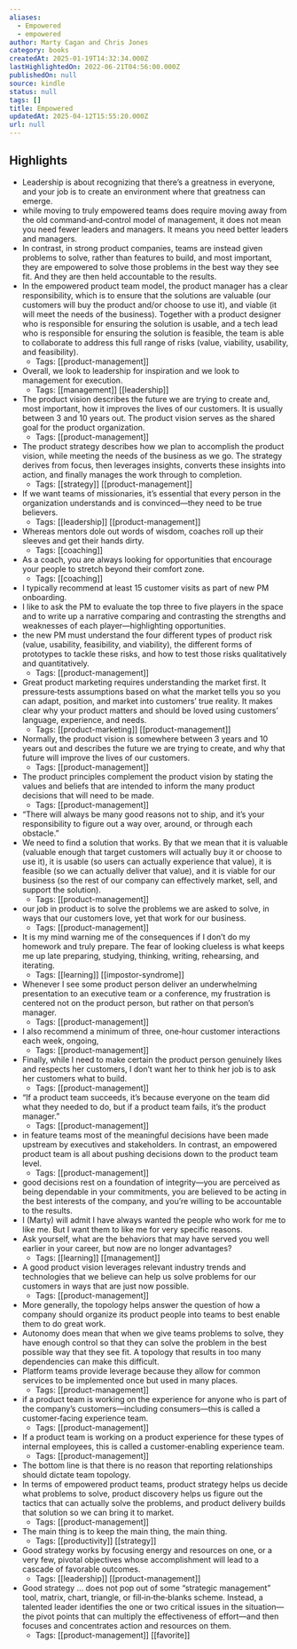 ```yaml
---
aliases:
  - Empowered
  - empowered
author: Marty Cagan and Chris Jones
category: books
createdAt: 2025-01-19T14:32:34.000Z
lastHighlightedOn: 2022-06-21T04:56:00.000Z
publishedOn: null
source: kindle
status: null
tags: []
title: Empowered
updatedAt: 2025-04-12T15:55:20.000Z
url: null
---
```

## Highlights

- Leadership is about recognizing that there’s a greatness in everyone, and your job is to create an environment where that greatness can emerge.
- while moving to truly empowered teams does require moving away from the old command‐and‐control model of management, it does not mean you need fewer leaders and managers. It means you need better leaders and managers.
- In contrast, in strong product companies, teams are instead given problems to solve, rather than features to build, and most important, they are empowered to solve those problems in the best way they see fit. And they are then held accountable to the results.
- In the empowered product team model, the product manager has a clear responsibility, which is to ensure that the solutions are valuable (our customers will buy the product and/or choose to use it), and viable (it will meet the needs of the business). Together with a product designer who is responsible for ensuring the solution is usable, and a tech lead who is responsible for ensuring the solution is feasible, the team is able to collaborate to address this full range of risks (value, viability, usability, and feasibility).
    - Tags: [[product-management]]
- Overall, we look to leadership for inspiration and we look to management for execution.
    - Tags: [[management]] [[leadership]]
- The product vision describes the future we are trying to create and, most important, how it improves the lives of our customers. It is usually between 3 and 10 years out. The product vision serves as the shared goal for the product organization.
    - Tags: [[product-management]]
- The product strategy describes how we plan to accomplish the product vision, while meeting the needs of the business as we go. The strategy derives from focus, then leverages insights, converts these insights into action, and finally manages the work through to completion.
    - Tags: [[strategy]] [[product-management]]
- If we want teams of missionaries, it’s essential that every person in the organization understands and is convinced—they need to be true believers.
    - Tags: [[leadership]] [[product-management]]
- Whereas mentors dole out words of wisdom, coaches roll up their sleeves and get their hands dirty.
    - Tags: [[coaching]]
- As a coach, you are always looking for opportunities that encourage your people to stretch beyond their comfort zone.
    - Tags: [[coaching]]
- I typically recommend at least 15 customer visits as part of new PM onboarding.
- I like to ask the PM to evaluate the top three to five players in the space and to write up a narrative comparing and contrasting the strengths and weaknesses of each player—highlighting opportunities.
- the new PM must understand the four different types of product risk (value, usability, feasibility, and viability), the different forms of prototypes to tackle these risks, and how to test those risks qualitatively and quantitatively.
    - Tags: [[product-management]]
- Great product marketing requires understanding the market first. It pressure‐tests assumptions based on what the market tells you so you can adapt, position, and market into customers’ true reality. It makes clear why your product matters and should be loved using customers’ language, experience, and needs.
    - Tags: [[product-marketing]] [[product-management]]
- Normally, the product vision is somewhere between 3 years and 10 years out and describes the future we are trying to create, and why that future will improve the lives of our customers.
    - Tags: [[product-management]]
- The product principles complement the product vision by stating the values and beliefs that are intended to inform the many product decisions that will need to be made.
    - Tags: [[product-management]]
- “There will always be many good reasons not to ship, and it’s your responsibility to figure out a way over, around, or through each obstacle.”
- We need to find a solution that works. By that we mean that it is valuable (valuable enough that target customers will actually buy it or choose to use it), it is usable (so users can actually experience that value), it is feasible (so we can actually deliver that value), and it is viable for our business (so the rest of our company can effectively market, sell, and support the solution).
    - Tags: [[product-management]]
- our job in product is to solve the problems we are asked to solve, in ways that our customers love, yet that work for our business.
    - Tags: [[product-management]]
- It is my mind warning me of the consequences if I don’t do my homework and truly prepare. The fear of looking clueless is what keeps me up late preparing, studying, thinking, writing, rehearsing, and iterating.
    - Tags: [[learning]] [[impostor-syndrome]]
- Whenever I see some product person deliver an underwhelming presentation to an executive team or a conference, my frustration is centered not on the product person, but rather on that person’s manager.
    - Tags: [[product-management]]
- I also recommend a minimum of three, one‐hour customer interactions each week, ongoing,
    - Tags: [[product-management]]
- Finally, while I need to make certain the product person genuinely likes and respects her customers, I don’t want her to think her job is to ask her customers what to build.
    - Tags: [[product-management]]
- “If a product team succeeds, it’s because everyone on the team did what they needed to do, but if a product team fails, it’s the product manager.”
    - Tags: [[product-management]]
- in feature teams most of the meaningful decisions have been made upstream by executives and stakeholders. In contrast, an empowered product team is all about pushing decisions down to the product team level.
    - Tags: [[product-management]]
- good decisions rest on a foundation of integrity—you are perceived as being dependable in your commitments, you are believed to be acting in the best interests of the company, and you’re willing to be accountable to the results.
- I (Marty) will admit I have always wanted the people who work for me to like me. But I want them to like me for very specific reasons.
- Ask yourself, what are the behaviors that may have served you well earlier in your career, but now are no longer advantages?
    - Tags: [[learning]] [[management]]
- A good product vision leverages relevant industry trends and technologies that we believe can help us solve problems for our customers in ways that are just now possible.
    - Tags: [[product-management]]
- More generally, the topology helps answer the question of how a company should organize its product people into teams to best enable them to do great work.
- Autonomy does mean that when we give teams problems to solve, they have enough control so that they can solve the problem in the best possible way that they see fit. A topology that results in too many dependencies can make this difficult.
- Platform teams provide leverage because they allow for common services to be implemented once but used in many places.
    - Tags: [[product-management]]
- if a product team is working on the experience for anyone who is part of the company’s customers—including consumers—this is called a customer‐facing experience team.
    - Tags: [[product-management]]
- If a product team is working on a product experience for these types of internal employees, this is called a customer‐enabling experience team.
    - Tags: [[product-management]]
- The bottom line is that there is no reason that reporting relationships should dictate team topology.
- In terms of empowered product teams, product strategy helps us decide what problems to solve, product discovery helps us figure out the tactics that can actually solve the problems, and product delivery builds that solution so we can bring it to market.
    - Tags: [[product-management]]
- The main thing is to keep the main thing, the main thing.
    - Tags: [[productivity]] [[strategy]]
- Good strategy works by focusing energy and resources on one, or a very few, pivotal objectives whose accomplishment will lead to a cascade of favorable outcomes.
    - Tags: [[leadership]] [[product-management]]
- Good strategy … does not pop out of some “strategic management” tool, matrix, chart, triangle, or fill‐in‐the‐blanks scheme. Instead, a talented leader identifies the one or two critical issues in the situation—the pivot points that can multiply the effectiveness of effort—and then focuses and concentrates action and resources on them.
    - Tags: [[product-management]] [[favorite]]
